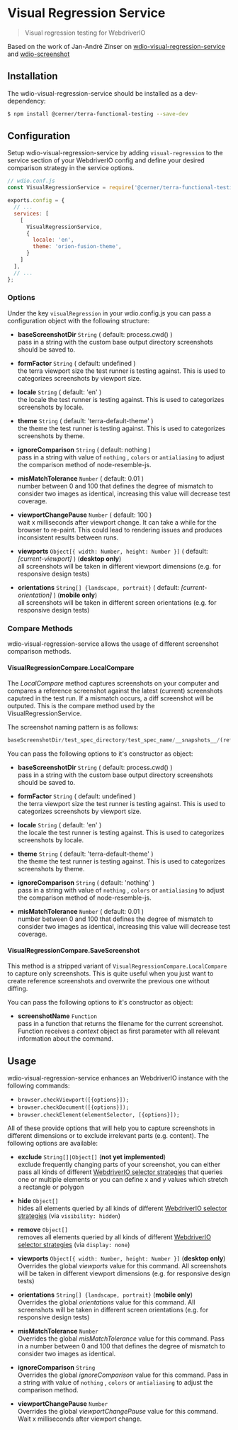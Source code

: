 # Visual Regression Service

> Visual regression testing for WebdriverIO

Based on the work of Jan-André Zinser on [wdio-visual-regression-service](https://github.com/zinserjan/wdio-visual-regression-service) and [wdio-screenshot](https://github.com/zinserjan/wdio-screenshot)

## Installation

The wdio-visual-regression-service should be installed as a dev-dependency:

```sh
$ npm install @cerner/terra-functional-testing --save-dev
```

## Configuration
Setup wdio-visual-regression-service by adding `visual-regression` to the service section of your WebdriverIO config and define your desired comparison strategy in the service options.

```js
// wdio.conf.js
const VisualRegressionService = require('@cerner/terra-functional-testing/lib/services/wdio-visual-regression-service');

exports.config = {
  // ...
  services: [
    [
      VisualRegressionService,
      {
        locale: 'en',
        theme: 'orion-fusion-theme',
      }
    ]
  ],
  // ...
};
```

### Options
Under the key `visualRegression` in your wdio.config.js you can pass a configuration object with the following structure:

* **baseScreenshotDir** `String` ( default: process.cwd() ) <br />
pass in a string with the custom base output directory screenshots should be saved to.

* **formFactor** `String` ( default: undefined ) <br />
the terra viewport size the test runner is testing against. This is used to categorizes screenshots by viewport size.

* **locale** `String` ( default: 'en' ) <br />
the locale the test runner is testing against. This is used to categorizes screenshots by locale.

* **theme** `String` ( default: 'terra-default-theme' ) <br />
the theme the test runner is testing against. This is used to categorizes screenshots by theme.

* **ignoreComparison** `String`  ( default: nothing ) <br />
pass in a string with value of `nothing` , `colors` or `antialiasing` to adjust the comparison method of node-resemble-js.

* **misMatchTolerance** `Number`  ( default: 0.01 ) <br />
number between 0 and 100 that defines the degree of mismatch to consider two images as identical, increasing this value will decrease test coverage.

* **viewportChangePause**  `Number`  ( default: 100 ) <br />
wait x milliseconds after viewport change. It can take a while for the browser to re-paint. This could lead to rendering issues and produces inconsistent results between runs.

* **viewports** `Object[{ width: Number, height: Number }]`  ( default: *[current-viewport]* ) (**desktop only**) <br />
   all screenshots will be taken in different viewport dimensions (e.g. for responsive design tests)

* **orientations** `String[] {landscape, portrait}`  ( default: *[current-orientation]* ) (**mobile only**) <br />
    all screenshots will be taken in different screen orientations (e.g. for responsive design tests)

### Compare Methods
wdio-visual-regression-service allows the usage of different screenshot comparison methods.

#### VisualRegressionCompare.LocalCompare
The *LocalCompare* method captures screenshots on your computer and compares a reference screenshot against the latest (current) screenshots caputred in the test run. If a mismatch occurs, a diff screenshot will be outputed. This is the compare method used by the VisualRegressionService.

The screenshot naming pattern is as follows:

```js
baseScreenshotDir/test_spec_directory/test_spec_name/__snapshots__/(reference|latest|diff)/theme/locale/browserName_terraViewportName/screenshot.png
```

You can pass the following options to it's constructor as object:

* **baseScreenshotDir** `String` ( default: process.cwd() ) <br />
pass in a string with the custom base output directory screenshots should be saved to.

* **formFactor** `String` ( default: undefined ) <br />
the terra viewport size the test runner is testing against. This is used to categorizes screenshots by viewport size.

* **locale** `String` ( default: 'en' ) <br />
the locale the test runner is testing against. This is used to categorizes screenshots by locale.

* **theme** `String` ( default: 'terra-default-theme' ) <br />
the theme the test runner is testing against. This is used to categorizes screenshots by theme.

* **ignoreComparison** `String`  ( default: 'nothing' ) <br />
pass in a string with value of `nothing` , `colors` or `antialiasing` to adjust the comparison method of node-resemble-js.

* **misMatchTolerance** `Number`  ( default: 0.01 ) <br />
number between 0 and 100 that defines the degree of mismatch to consider two images as identical, increasing this value will decrease test coverage.

#### VisualRegressionCompare.SaveScreenshot
This method is a stripped variant of `VisualRegressionCompare.LocalCompare` to capture only screenshots. This is quite useful when you just want to create reference screenshots and overwrite the previous one without diffing.

You can pass the following options to it's constructor as object:

* **screenshotName** `Function` <br />
pass in a function that returns the filename for the current screenshot. Function receives a *context* object as first parameter with all relevant information about the command.

## Usage
wdio-visual-regression-service enhances an WebdriverIO instance with the following commands:
* `browser.checkViewport([{options}]);`
* `browser.checkDocument([{options}]);`
* `browser.checkElement(elementSelector, [{options}]);`


All of these provide options that will help you to capture screenshots in different dimensions or to exclude irrelevant parts (e.g. content). The following options are
available:

* **exclude** `String[]|Object[]` (**not yet implemented**)<br>
  exclude frequently changing parts of your screenshot, you can either pass all kinds of different [WebdriverIO selector strategies](http://webdriver.io/guide/usage/selectors.html)
  that queries one or multiple elements or you can define x and y values which stretch a rectangle or polygon

* **hide** `Object[]` <br />
  hides all elements queried by all kinds of different [WebdriverIO selector strategies](http://webdriver.io/guide/usage/selectors.html) (via `visibility: hidden`)

* **remove** `Object[]` <br />
  removes all elements queried by all kinds of different [WebdriverIO selector strategies](http://webdriver.io/guide/usage/selectors.html) (via `display: none`)

* **viewports** `Object[{ width: Number, height: Number }]` (**desktop only**)<br />
     Overrides the global *viewports* value for this command. All screenshots will be taken in different viewport dimensions (e.g. for responsive design tests)

* **orientations** `String[] {landscape, portrait}` (**mobile only**)<br />
    Overrides the global *orientations* value for this command. All screenshots will be taken in different screen orientations (e.g. for responsive design tests)

* **misMatchTolerance** `Number` <br />
    Overrides the global *misMatchTolerance* value for this command. Pass in a number between 0 and 100 that defines the degree of mismatch to consider two images as identical.

* **ignoreComparison** `String` <br />
    Overrides the global *ignoreComparison* value for this command. Pass in a string with value of `nothing` , `colors` or `antialiasing` to adjust the comparison method.

* **viewportChangePause**  `Number` <br />
    Overrides the global *viewportChangePause* value for this command. Wait x milliseconds after viewport change.

